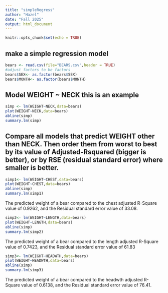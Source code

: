 ```yaml
---
title: "simpleRegress"
author: "Hazel"
date: "Fall 2025"
output: html_document
---
```


```r
knitr::opts_chunk$set(echo = TRUE)
```

## make a simple regression model

```r
bears <- read.csv(file="BEARS.csv",header = TRUE)
#adjust factors to be factors
bears$SEX<- as.factor(bears$SEX)
bears$MONTH<- as.factor(bears$MONTH)
```

## Model WEIGHT ~ NECK  this is an example  

```r
simp <- lm(WEIGHT~NECK,data=bears)
plot(WEIGHT~NECK,data=bears)
abline(simp)
summary.lm(simp)
```


## Compare all models that predict WEIGHT other than NECK. Then order them from worst to best by its value of Adjusted-Rsquared (bigger is better), or by RSE (residual standard error) where smaller is better. 





```r
simp1<- lm(WEIGHT~CHEST,data=bears)
plot(WEIGHT~CHEST,data=bears)
abline(simp)
summary.lm(simp1)
```


The predicted weight of a bear compared to the chest adjusted R-Square value of 0.9262, and the Residual standard error value of 33.08.



```r
simp2<- lm(WEIGHT~LENGTH,data=bears)
plot(WEIGHT~LENGTH,data=bears)
abline(simp)
summary.lm(simp2)
```


The predicted weight of a bear compared to the length adjusted R-Square value of 0.7423, and the Residual standard error value of 61.83





```r
simp3<- lm(WEIGHT~HEADWTH,data=bears)
plot(WEIGHT~HEADWTH,data=bears)
abline(simp)
summary.lm(simp3)
```


The predicted weight of a bear compared to the headwth adjusted R-Square value of 0.6138, and the Residual standard error value of 76.41.





